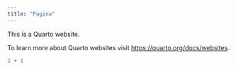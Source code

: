 ```yaml
---
title: "Pagina"
---
```


This is a Quarto website.

To learn more about Quarto websites visit <https://quarto.org/docs/websites>.

```r
1 + 1
```
